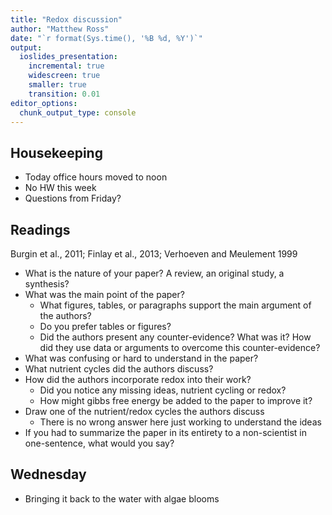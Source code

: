 ```yaml
---
title: "Redox discussion"
author: "Matthew Ross"
date: "`r format(Sys.time(), '%B %d, %Y')`"
output:
  ioslides_presentation:
    incremental: true
    widescreen: true
    smaller: true
    transition: 0.01
editor_options: 
  chunk_output_type: console
---
```


<style>
slides > slide {
  overflow-x: auto !important;
  overflow-y: auto !important;
}
</style>




## Housekeeping

- Today office hours moved to noon
- No HW this week
- Questions from Friday? 

## Readings

Burgin et al., 2011; Finlay et al., 2013; Verhoeven and Meulement 1999

- What is the nature of your paper? A review, an original study, a synthesis?
- What was the main point of the paper?
  - What figures, tables, or paragraphs support the main argument of the authors?
  - Do you prefer tables or figures? 
  - Did the authors present any counter-evidence? What was it? How did they 
  use data or arguments to overcome this counter-evidence?
- What was confusing or hard to understand in the paper? 
- What nutrient cycles did the authors discuss? 
- How did the authors incorporate redox into their work? 
  - Did you notice any missing ideas, nutrient cycling or redox? 
  - How might gibbs free energy be added to the paper to improve it? 
- Draw one of the nutrient/redox cycles the authors discuss
  - There is no wrong answer here just working to understand the ideas
- If you had to summarize the paper in its entirety to a non-scientist
in one-sentence, what would you say? 

## Wednesday

- Bringing it back to the water with algae blooms





